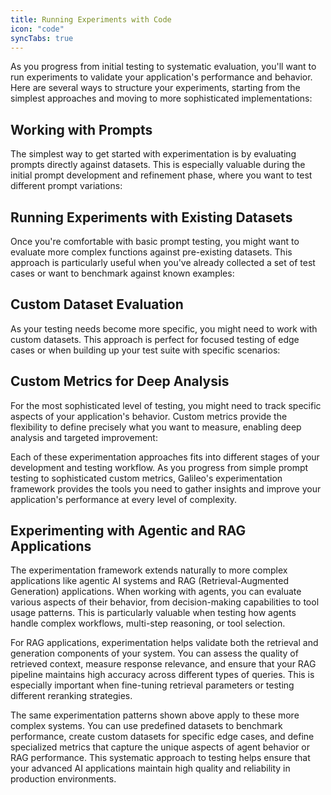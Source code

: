 ```yaml
---
title: Running Experiments with Code
icon: "code"
syncTabs: true
---
```



As you progress from initial testing to systematic evaluation, you'll want to run experiments to validate your application's performance and behavior. Here are several ways to structure your experiments, starting from the simplest approaches and moving to more sophisticated implementations:

## Working with Prompts

The simplest way to get started with experimentation is by evaluating prompts directly against datasets. This is especially valuable during the initial prompt development and refinement phase, where you want to test different prompt variations:

<CodeGroup>
<SnippetExperimentsPromptPython />
<SnippetExperimentsPromptTypescript />
</CodeGroup>

## Running Experiments with Existing Datasets

Once you're comfortable with basic prompt testing, you might want to evaluate more complex functions against pre-existing datasets. This approach is particularly useful when you've already collected a set of test cases or want to benchmark against known examples:

<CodeGroup>
<SnippetExperimentsExistingDatasetPython />
<SnippetExperimentsExistingDatasetTypescript />
</CodeGroup>

## Custom Dataset Evaluation

As your testing needs become more specific, you might need to work with custom datasets. This approach is perfect for focused testing of edge cases or when building up your test suite with specific scenarios:

<CodeGroup>
<SnippetExperimentsCustomDatasetPython />
<SnippetExperimentsCustomDatasetTypescript />
</CodeGroup>

## Custom Metrics for Deep Analysis

For the most sophisticated level of testing, you might need to track specific aspects of your application's behavior. Custom metrics provide the flexibility to define precisely what you want to measure, enabling deep analysis and targeted improvement:

<CodeGroup>
<SnippetExperimentsCustomMetricsPython />
<SnippetExperimentsCustomMetricsTypescript />
</CodeGroup>

Each of these experimentation approaches fits into different stages of your development and testing workflow. As you progress from simple prompt testing to sophisticated custom metrics, Galileo's experimentation framework provides the tools you need to gather insights and improve your application's performance at every level of complexity.

## Experimenting with Agentic and RAG Applications

The experimentation framework extends naturally to more complex applications like agentic AI systems and RAG (Retrieval-Augmented Generation) applications. When working with agents, you can evaluate various aspects of their behavior, from decision-making capabilities to tool usage patterns. This is particularly valuable when testing how agents handle complex workflows, multi-step reasoning, or tool selection.

For RAG applications, experimentation helps validate both the retrieval and generation components of your system. You can assess the quality of retrieved context, measure response relevance, and ensure that your RAG pipeline maintains high accuracy across different types of queries. This is especially important when fine-tuning retrieval parameters or testing different reranking strategies.

The same experimentation patterns shown above apply to these more complex systems. You can use predefined datasets to benchmark performance, create custom datasets for specific edge cases, and define specialized metrics that capture the unique aspects of agent behavior or RAG performance. This systematic approach to testing helps ensure that your advanced AI applications maintain high quality and reliability in production environments.

